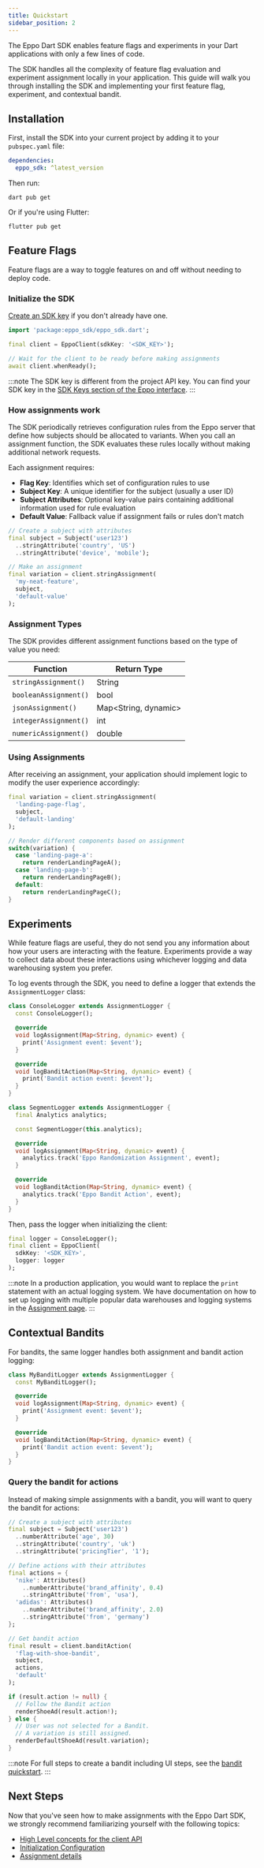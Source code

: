 ```yaml
---
title: Quickstart
sidebar_position: 2
---
```



The Eppo Dart SDK enables feature flags and experiments in your Dart applications with only a few lines of code.

The SDK handles all the complexity of feature flag evaluation and experiment assignment locally in your application. This guide will walk you through installing the SDK and implementing your first feature flag, experiment, and contextual bandit.

## Installation

First, install the SDK into your current project by adding it to your `pubspec.yaml` file:

```yaml
dependencies:
  eppo_sdk: ^latest_version
```

Then run:

```shell
dart pub get
```

Or if you're using Flutter:

```shell
flutter pub get
```

## Feature Flags

Feature flags are a way to toggle features on and off without needing to deploy code.

### Initialize the SDK

[Create an SDK key](/sdks/sdk-keys) if you don't already have one.

```dart
import 'package:eppo_sdk/eppo_sdk.dart';

final client = EppoClient(sdkKey: '<SDK_KEY>');

// Wait for the client to be ready before making assignments
await client.whenReady();
```

:::note
The SDK key is different from the project API key. You can find your SDK key in the [SDK Keys section of the Eppo interface](https://eppo.cloud/configuration/environments/keys).
:::

### How assignments work

The SDK periodically retrieves configuration rules from the Eppo server that define how subjects should be allocated to variants. When you call an assignment function, the SDK evaluates these rules locally without making additional network requests.

Each assignment requires:

- **Flag Key**: Identifies which set of configuration rules to use
- **Subject Key**: A unique identifier for the subject (usually a user ID)
- **Subject Attributes**: Optional key-value pairs containing additional information used for rule evaluation
- **Default Value**: Fallback value if assignment fails or rules don't match

```dart
// Create a subject with attributes
final subject = Subject('user123')
  ..stringAttribute('country', 'US')
  ..stringAttribute('device', 'mobile');

// Make an assignment
final variation = client.stringAssignment(
  'my-neat-feature',
  subject,
  'default-value'
);
```

### Assignment Types

The SDK provides different assignment functions based on the type of value you need:

| Function              | Return Type          |
| --------------------- | -------------------- |
| `stringAssignment()`  | String               |
| `booleanAssignment()` | bool                 |
| `jsonAssignment()`    | Map<String, dynamic> |
| `integerAssignment()` | int                  |
| `numericAssignment()` | double               |

### Using Assignments

After receiving an assignment, your application should implement logic to modify the user experience accordingly:

```dart
final variation = client.stringAssignment(
  'landing-page-flag',
  subject,
  'default-landing'
);

// Render different components based on assignment
switch(variation) {
  case 'landing-page-a':
    return renderLandingPageA();
  case 'landing-page-b':
    return renderLandingPageB();
  default:
    return renderLandingPageC();
}
```

## Experiments

While feature flags are useful, they do not send you any information about how your users are interacting with the feature. Experiments provide a way to collect data about these interactions using whichever logging and data warehousing system you prefer.

To log events through the SDK, you need to define a logger that extends the `AssignmentLogger` class:

<Tabs>
<TabItem value="console" label="Console">

```dart
class ConsoleLogger extends AssignmentLogger {
  const ConsoleLogger();

  @override
  void logAssignment(Map<String, dynamic> event) {
    print('Assignment event: $event');
  }

  @override
  void logBanditAction(Map<String, dynamic> event) {
    print('Bandit action event: $event');
  }
}
```

</TabItem>
<TabItem value="segment" label="Segment">

```dart
class SegmentLogger extends AssignmentLogger {
  final Analytics analytics;

  const SegmentLogger(this.analytics);

  @override
  void logAssignment(Map<String, dynamic> event) {
    analytics.track('Eppo Randomization Assignment', event);
  }

  @override
  void logBanditAction(Map<String, dynamic> event) {
    analytics.track('Eppo Bandit Action', event);
  }
}
```

</TabItem>
</Tabs>

Then, pass the logger when initializing the client:

```dart
final logger = ConsoleLogger();
final client = EppoClient(
  sdkKey: '<SDK_KEY>',
  logger: logger
);
```

:::note
In a production application, you would want to replace the `print` statement with an actual logging system. We have documentation on how to set up logging with multiple popular data warehouses and logging systems in the [Assignment page](/sdks/server-sdks/dart/assignments/#logging-data-to-your-data-warehouse).
:::

## Contextual Bandits

For bandits, the same logger handles both assignment and bandit action logging:

```dart
class MyBanditLogger extends AssignmentLogger {
  const MyBanditLogger();

  @override
  void logAssignment(Map<String, dynamic> event) {
    print('Assignment event: $event');
  }

  @override
  void logBanditAction(Map<String, dynamic> event) {
    print('Bandit action event: $event');
  }
}
```

### Query the bandit for actions

Instead of making simple assignments with a bandit, you will want to query the bandit for actions:

```dart
// Create a subject with attributes
final subject = Subject('user123')
  ..numberAttribute('age', 30)
  ..stringAttribute('country', 'uk')
  ..stringAttribute('pricingTier', '1');

// Define actions with their attributes
final actions = {
  'nike': Attributes()
    ..numberAttribute('brand_affinity', 0.4)
    ..stringAttribute('from', 'usa'),
  'adidas': Attributes()
    ..numberAttribute('brand_affinity', 2.0)
    ..stringAttribute('from', 'germany')
};

// Get bandit action
final result = client.banditAction(
  'flag-with-shoe-bandit',
  subject,
  actions,
  'default'
);

if (result.action != null) {
  // Follow the Bandit action
  renderShoeAd(result.action!);
} else {
  // User was not selected for a Bandit.
  // A variation is still assigned.
  renderDefaultShoeAd(result.variation);
}
```

:::note
For full steps to create a bandit including UI steps, see the [bandit quickstart](/bandit-quickstart).
:::

## Next Steps

Now that you've seen how to make assignments with the Eppo Dart SDK, we strongly recommend familiarizing yourself with the following topics:

- [High Level concepts for the client API](/sdks/server-sdks)
- [Initialization Configuration](/sdks/server-sdks/dart/initialization)
- [Assignment details](/sdks/server-sdks/dart/assignments)
